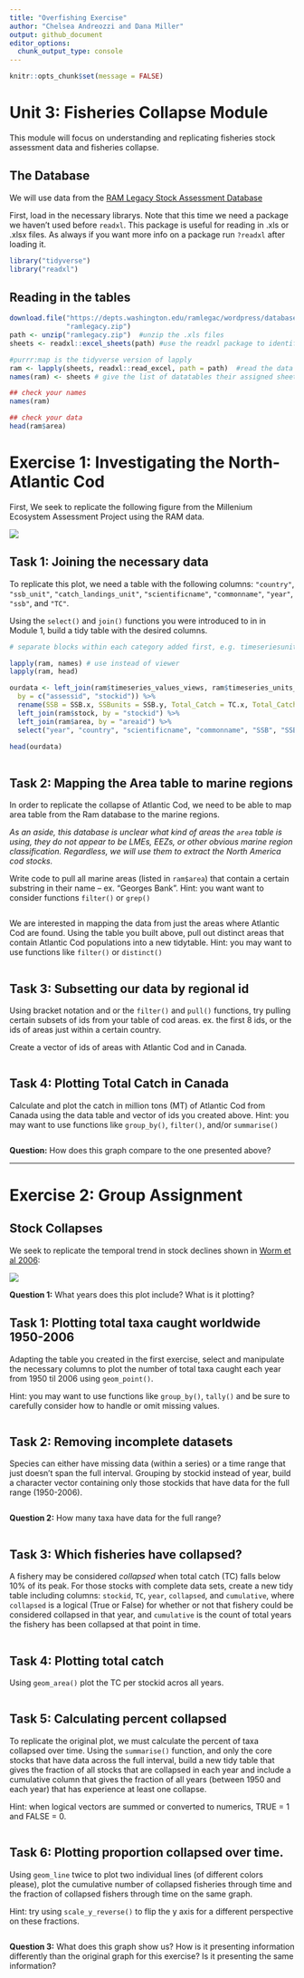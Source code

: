 ```yaml
---
title: "Overfishing Exercise"
author: "Chelsea Andreozzi and Dana Miller"
output: github_document
editor_options: 
  chunk_output_type: console
---
```


```r
knitr::opts_chunk$set(message = FALSE)
```
# Unit 3: Fisheries Collapse Module

This module will focus on understanding and replicating
fisheries stock assessment data and fisheries collapse. 

## The Database

We will use data from the [RAM Legacy Stock Assessment Database](http://ramlegacy.marinebiodiversity.ca/ram-legacy-stock-assessment-database)

First, load in the necessary librarys. Note that this time we need a package we 
haven't used before `readxl`. This package is useful for reading in .xls or 
.xlsx files. As always if you want more info on a package run `?readxl` after 
loading it.

```r
library("tidyverse")
library("readxl")
```

## Reading in the tables

```r
download.file("https://depts.washington.edu/ramlegac/wordpress/databaseVersions/RLSADB_v3.0_(assessment_data_only)_excel.zip", 
              "ramlegacy.zip")
path <- unzip("ramlegacy.zip")  #unzip the .xls files
sheets <- readxl::excel_sheets(path) #use the readxl package to identify sheet names 

#purrr:map is the tidyverse version of lapply
ram <- lapply(sheets, readxl::read_excel, path = path)  #read the data from all 3 sheets into a list
names(ram) <- sheets # give the list of datatables their assigned sheet names

## check your names
names(ram)

## check your data
head(ram$area)

```



# Exercise 1: Investigating the North-Atlantic Cod

First, We seek to replicate the following figure from the Millenium Ecosystem Assessment Project using the RAM data. 

![](http://berkeley.carlboettiger.info/espm-88b/fish/img/codcollapse.jpg)


## Task 1: Joining the necessary data

To replicate this plot, we need a table with the following columns: `"country"`, `"ssb_unit"`, `"catch_landings_unit"`, `"scientificname"`, `"commonname"`, `"year"`, `"ssb"`, and `"TC"`. 

Using the `select()` and `join()` functions you were introduced to in in Module 1,
build a tidy table with the desired columns. 

```r
# separate blocks within each category added first, e.g. timeseriesunits <- select(data, TCunits=TC....)

lapply(ram, names) # use instead of viewer
lapply(ram, head)

ourdata <- left_join(ram$timeseries_values_views, ram$timeseries_units_views, 
  by = c("assessid", "stockid")) %>%
  rename(SSB = SSB.x, SSBunits = SSB.y, Total_Catch = TC.x, Total_Catch_units = TC.y) %>%
  left_join(ram$stock, by = "stockid") %>%
  left_join(ram$area, by = "areaid") %>%
  select("year", "country", "scientificname", "commonname", "SSB", "SSBunits", "Total_Catch", "Total_Catch_units")

head(ourdata)
       
```

## Task 2: Mapping the Area table to marine regions

In order to replicate the collapse of Atlantic Cod, 
we need to be able to map area table from the Ram database to the marine regions. 

*As an aside, this database is unclear what kind of areas the `area` table is using, they do not appear to be LMEs, EEZs, or other obvious marine region classification. Regardless, we will use them to extract the North America cod stocks.*

Write code to pull all marine areas (listed in `ram$area`) that contain a certain substring
in their name -- ex. "Georges Bank". 
Hint: you want want to consider functions `filter()` or `grep()`

```r

```

We are interested in mapping the data from just the areas where Atlantic Cod are found.
Using the table you built above, pull out distinct areas that contain
Atlantic Cod populations into a new tidytable. 
Hint: you may want to use functions like `filter()` or `distinct()`

```r

```

## Task 3: Subsetting our data by regional id

Using bracket notation and or the `filter()` and `pull()` functions, try pulling 
certain subsets of ids from your table of cod areas. ex. the first 8 ids, or the ids of areas just within a certain country.

Create a vector of ids of areas with Atlantic Cod and in Canada. 

```r

```


## Task 4: Plotting Total Catch in Canada

Calculate and plot the catch in million tons (MT) of Atlantic Cod from
Canada using the data table and vector of ids you created above. 
Hint: you may want to use functions like `group_by()`, `filter()`, and/or `summarise()`

```r


```

**Question:** How does this graph compare to the one presented above? 

------

# Exercise 2: Group Assignment

## Stock Collapses

We seek to replicate the temporal trend in stock declines shown in [Worm et al 2006](http://doi.org/10.1126/science.1132294):

![](http://berkeley.carlboettiger.info/espm-88b/img/worm2006.png)

**Question 1:** What years does this plot include? What is it plotting? 

## Task 1: Plotting total taxa caught worldwide 1950-2006

Adapting the table you created in the first exercise, select and 
manipulate the necessary columns to plot the number of total taxa caught each year 
from 1950 til 2006 using `geom_point()`. 

Hint: you may want to use functions like `group_by()`, `tally()` and be sure to 
carefully consider how to handle or omit missing values. 

```r

```

## Task 2: Removing incomplete datasets

Species can either have missing data (within a series) or a time range 
that just doesn't span the full interval. Grouping by stockid instead of year, 
build a character vector containing only those stockids that have data for the 
full range (1950-2006).


```r

```

**Question 2:** How many taxa have data for the full range?

```r

```


## Task 3: Which fisheries have collapsed?

A fishery may be considered *collapsed* when total catch (TC) falls
below 10% of its peak. For those stocks with complete data sets, create a new 
tidy table including columns: `stockid`, `TC`, `year`, `collapsed`, and `cumulative`, 
where `collapsed` is a logical (True or False) for whether or not that fishery could
be considered collapsed in that year, and `cumulative` is the count of total years
the fishery has been collapsed at that point in time. 

```r

```

## Task 4: Plotting total catch

Using `geom_area()` plot the TC per stockid acros all years. 
```r

```

## Task 5: Calculating percent collapsed

To replicate the original plot, we must calculate the percent of taxa 
collapsed over time.
Using the `summarise()` function, and only the core stocks that have data 
across the full interval, build a new tidy table
that gives the fraction of all stocks that are collapsed in each year and 
include a cumulative column that gives the fraction of all years (between 1950 and each year)
that has experience at least one collapse. 

Hint: when logical vectors are summed or converted to numerics, TRUE = 1 and FALSE = 0.

```r

```

## Task 6: Plotting proportion collapsed over time. 

Using `geom_line` twice to plot two individual lines (of different
colors please), plot the cumulative number of collapsed fisheries through time
and the fraction of collapsed fishers through time on the same graph.

Hint: try using `scale_y_reverse()` to flip the y axis for a different perspective
on these fractions.

```r


```

**Question 3:** What does this graph show us? How is it presenting information differently than the original graph for this exercise? Is it presenting the same information? 


